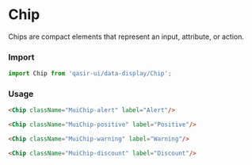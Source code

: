 
# Chip

<Subtitle>
Chips are compact elements that represent an input, attribute, or action.
</Subtitle>
<Preview withSource="none">
  <Story id="components-data-display-chip-example--custom" />
</Preview>

### Import
```js
import Chip from 'qasir-ui/data-display/Chip';
```

### Usage
```html
<Chip className="MuiChip-alert" label="Alert"/>
```

```html
<Chip className="MuiChip-positive" label="Positive"/>
```

```html
<Chip className="MuiChip-warning" label="Warning"/>
```

```html
<Chip className="MuiChip-discount" label="Discount"/>
```